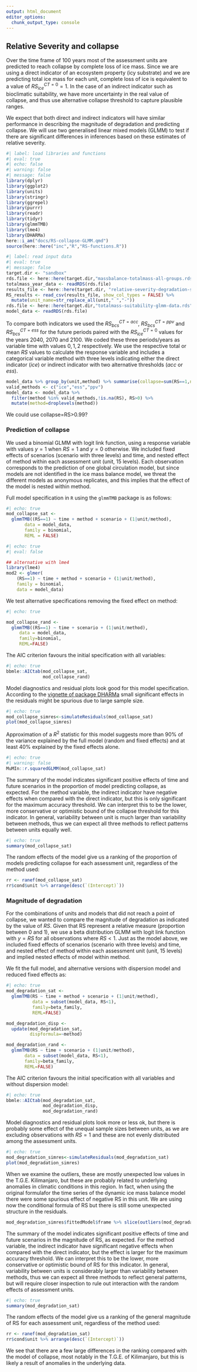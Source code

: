 ```yaml
---
output: html_document
editor_options: 
  chunk_output_type: console
---
```


## Relative Severity and collapse

Over the time frame of 100 years most of the assessment units are predicted to reach collapse by complete loss of ice mass. Since we are using a direct indicator of an ecosystem property (icy substrate) and we are predicting total ice mass for each unit, complete loss of ice is equivalent to a value of $RS_{ice}^{CT=0} = 1$. In the case of an indirect indicator such as bioclimatic suitability, we have more uncertainty in the real value of collapse, and thus use alternative collapse threshold to capture plausible ranges. 

We expect that both direct and indirect indicators will have similar performance in describing the magnitude of degradation and predicting collapse. We will use two generalised linear mixed models (GLMM) to test if there are significant differences in inferences based on these estimates of relative severity.


```r
#| label: load libraries and functions
#| eval: true
#| echo: false
#| warning: false
#| message: false
library(dplyr)
library(ggplot2)
library(units)
library(stringr)
library(ggrepel)
library(purrr)
library(readr)
library(tidyr)
library(glmmTMB)
library(lme4)
library(DHARMa)
here::i_am("docs/RS-collapse-GLMM.qmd")
source(here::here("inc","R","RS-functions.R"))
```

```r
#| label: read input data 
#| eval: true
#| message: false
target.dir <- "sandbox"
rds.file <- here::here(target.dir,"massbalance-totalmass-all-groups.rds")
totalmass_year_data <- readRDS(rds.file)
results_file <- here::here(target.dir, "relative-severity-degradation-suitability-all-tropical-glaciers.csv")
RS_results <- read_csv(results_file, show_col_types = FALSE) %>%
  mutate(unit_name=str_replace_all(unit," ","-"))
rds.file <- here::here(target.dir,"totalmass-suitability-glmm-data.rds")
model_data <- readRDS(rds.file)

```

To compare both indicators we used the $RS_{bcs}^{CT=acc}$, $RS_{bcs}^{CT=ppv}$ and $RS_{bcs}^{CT=ess}$ for the future periods paired with the $RS_{ice}^{CT=0}$ values for the years 2040, 2070 and 2100. We coded these three periods/years as variable $\mathrm{time}$ with values $0, 1, 2$ respectively. We use the respective total or mean $RS$ values to calculate the response variable and includes a categorical variable $\mathrm{method}$ with three levels indicating either the direct indicator ($ice$) or indirect indicator with two alternative thresholds ($acc$ or $ess$).

```r
model_data %>% group_by(unit,method) %>% summarise(collapse=sum(RS==1,na.rm=T)) %>% pivot_wider(values_from=collapse,names_from=method)
valid_methods <- c("ice","ess","ppv")
model_data <- model_data %>% 
  filter(method %in% valid_methods,!is.na(RS), RS>0) %>% 
  mutate(method=droplevels(method))
```

We could use collapse=RS>0.99?

### Prediction of collapse

We used a binomial GLMM with logit link function, using a response variable with values $y=1$ when $RS=1$ and $y=0$ otherwise. We included fixed effects of scenarios ($\mathrm{scenario}$ with three levels) and $\mathrm{time}$, and nested effect of $\mathrm{method}$ within each assessment unit ($\mathrm{unit}$, 15 levels). [Each observation corresponds to the prediction of one global circulation model, but since models are not identified in the ice mass balance model, we threat the different models as anonymous replicates, and this implies that the effect of the model is nested within $\mathrm{method}$.]{.aside}

Full model specification in `R` using the `glmmTMB` package is as follows:

```r
#| echo: true
mod_collapse_sat <- 
  glmmTMB((RS==1) ~ time + method + scenario + (1|unit/method), 
       data = model_data, 
       family = binomial,
       REML = FALSE)
```

::: {.column-margin}
```r
#| echo: true
#| eval: false

## alternative with lme4
library(lme4)
mod2 <- glmer(
    (RS==1) ~ time + method + scenario + (1|unit/method), 
    family = binomial,
    data = model_data) 
```
:::

We test alternative specifications removing the fixed effect on $\mathrm{method}$:

```r
#| echo: true

mod_collapse_rand <- 
  glmmTMB((RS==1) ~ time + scenario + (1|unit/method), 
     data = model_data, 
     family=binomial,
     REML=FALSE)

```
 
The AIC criterion favours the initial specification with all variables:

```r
#| echo: true
bbmle::AICtab(mod_collapse_sat,
              mod_collapse_rand)
```
 
Model diagnostics and residual plots look good for this model specification. [According to the [vignette of package DHARMa](https://cran.r-project.org/web/packages/DHARMa/vignettes/DHARMa.html#interpreting-residuals-and-recognizing-misspecification-problems) small significant effects in the residuals might be spurious due to large sample size.]{.aside}

```r
#| echo: true
mod_collapse_simres<-simulateResiduals(mod_collapse_sat)
plot(mod_collapse_simres)
```
 
Approximation of a $R^2$ statistic for this model suggests more than 90% of the variance explained by the full model (random and fixed effects) and at least 40% explained by the fixed effects alone.

```r
#| echo: true
#| warning: false
MuMIn::r.squaredGLMM(mod_collapse_sat)
```
 

The summary of the model indicates significant positive effects of time and future scenarios in the proportion of model predicting collapse, as expected. For the method variable, the indirect indicator have negative effects when compared with the direct indicator, but this is only significant for the maximum accuracy threshold. We can interpret this to be the lower, more conservative or optimistic bound of the collapse threshold for this indicator. In general, variability between unit is much larger than variability between methods, thus we can expect all three methods to reflect patterns between units equally well.

```r
#| echo: true
summary(mod_collapse_sat)
```

The random effects of the model give us a ranking of the proportion of models predicting collapse for each assessment unit, regardless of the method used:

```r
rr <- ranef(mod_collapse_sat)
rr$cond$unit %>% arrange(desc(`(Intercept)`))
```

### Magnitude of degradation

For the combinations of units and models that did not reach a point of collapse, we wanted to compare the magnitude of degradation as indicated by the value of $RS$. Given that RS represent a relative measure (proportion between 0 and 1), we use a beta distribution GLMM with logit link function with $y=RS$ for all observations where $RS<1$. Just as the model above, we included fixed effects of scenarios ($\mathrm{scenario}$ with three levels) and $\mathrm{time}$, and nested effect of $\mathrm{method}$ within each assessment unit ($\mathrm{unit}$, 15 levels) and implied nested effects of model within $\mathrm{method}$.

We fit the full model, and alternative versions with dispersion model and reduced fixed effects as:

```r
#| echo: true
mod_degradation_sat <- 
  glmmTMB(RS ~ time + method + scenario + (1|unit/method), 
          data = subset(model_data, RS<1), 
          family=beta_family,
          REML=FALSE)

mod_degradation_disp <- 
  update(mod_degradation_sat, 
         dispformula=~method)

mod_degradation_rand <- 
  glmmTMB(RS ~ time + scenario + (1|unit/method), 
       data = subset(model_data, RS<1), 
       family=beta_family,
       REML=FALSE)
```


The AIC criterion favours the initial specification with all variables and without dispersion model:

```r
#| echo: true
bbmle::AICtab(mod_degradation_sat,
              mod_degradation_disp,
              mod_degradation_rand)
```

Model diagnostics and residual plots look more or less ok, but there is probably some effect of the unequal sample sizes between units, as we are excluding observations with $RS=1$ and these are not evenly distributed among the assessment units.

```r
#| echo: true
mod_degradation_simres<-simulateResiduals(mod_degradation_sat)
plot(mod_degradation_simres)
```
 
When we examine the outliers, these are mostly unexpected low values in the T.G.E. Kilimanjaro, but these are probably related to underlying anomalies in climatic conditions in this region. [In fact, when using the original formulafor the time series of the dynamic ice mass balance model there were some spurious effect of negative RS in this unit. We are using now the conditional formula of RS but there is still some unexpected structure in the residuals.]{.aside}

```r
mod_degradation_simres$fittedModel$frame %>% slice(outliers(mod_degradation_simres))
```

The summary of the model indicates significant positive effects of time and future scenarios in the magnitude of RS, as expected. For the method variable, the indirect indicator have significant negative effects when compared with the direct indicator, but the effect is larger for the maximum accuracy threshold. We can interpret this to be the lower, more conservative or optimistic bound of RS for this indicator. In general, variability between units is considerably larger than variability between methods, thus we can expect all three methods to reflect general patterns, but will require closer inspection to rule out interaction with the random effects of assessment units.

```r
#| echo: true
summary(mod_degradation_sat)
```

The random effects of the model give us a ranking of the general magnitude of RS for each assessment unit, regardless of the method used:

```r
rr <- ranef(mod_degradation_sat)
rr$cond$unit %>% arrange(desc(`(Intercept)`))
```

We see that there are a few large differences in the ranking compared with the model of collapse, most notably in the T.G.E. of Kilimanjaro, but this is likely a result of anomalies in the underlying data.